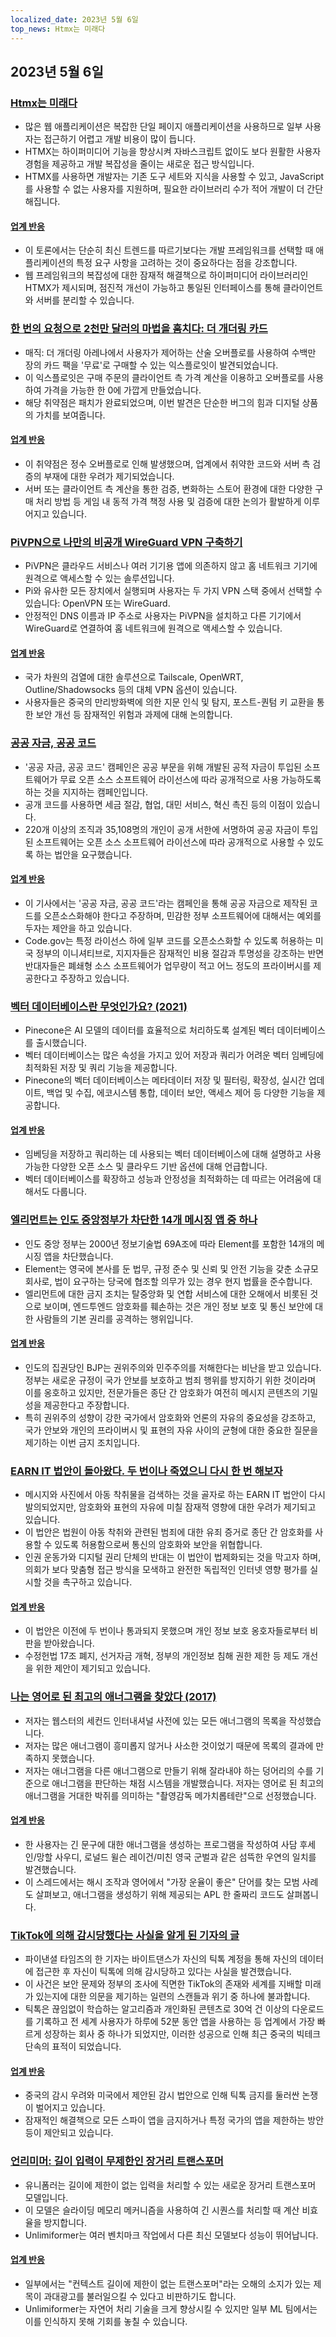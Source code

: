 ```yaml
---
localized_date: 2023년 5월 6일
top_news: Htmx는 미래다
---
```




<CallToAction />

<Steps>

## 2023년 5월 6일

### [Htmx는 미래다](https://quii.dev/HTMX_is_the_Future)

- 많은 웹 애플리케이션은 복잡한 단일 페이지 애플리케이션을 사용하므로 일부 사용자는 접근하기 어렵고 개발 비용이 많이 듭니다.
- HTMX는 하이퍼미디어 기능을 향상시켜 자바스크립트 없이도 보다 원활한 사용자 경험을 제공하고 개발 복잡성을 줄이는 새로운 접근 방식입니다.
- HTMX를 사용하면 개발자는 기존 도구 세트와 지식을 사용할 수 있고, JavaScript를 사용할 수 없는 사용자를 지원하며, 필요한 라이브러리 수가 적어 개발이 더 간단해집니다.

#### [업계 반응](http://news.ycombinator.com/item?id=35829733)

- 이 토론에서는 단순히 최신 트렌드를 따르기보다는 개발 프레임워크를 선택할 때 애플리케이션의 특정 요구 사항을 고려하는 것이 중요하다는 점을 강조합니다.
- 웹 프레임워크의 복잡성에 대한 잠재적 해결책으로 하이퍼미디어 라이브러리인 HTMX가 제시되며, 점진적 개선이 가능하고 통일된 인터페이스를 통해 클라이언트와 서버를 분리할 수 있습니다.

### [한 번의 요청으로 2천만 달러의 마법을 훔치다: 더 개더링 카드](https://www.mayer.cool/writings/Heisting-20-Million-in-Magic-Cards/)

- 매직: 더 개더링 아레나에서 사용자가 제어하는 산술 오버플로를 사용하여 수백만 장의 카드 팩을 '무료'로 구매할 수 있는 익스플로잇이 발견되었습니다.
- 이 익스플로잇은 구매 주문의 클라이언트 측 가격 계산을 이용하고 오버플로를 사용하여 가격을 가능한 한 0에 가깝게 만들었습니다.
- 해당 취약점은 패치가 완료되었으며, 이번 발견은 단순한 버그의 힘과 디지털 상품의 가치를 보여줍니다.

#### [업계 반응](http://news.ycombinator.com/item?id=35824115)

- 이 취약점은 정수 오버플로로 인해 발생했으며, 업계에서 취약한 코드와 서버 측 검증의 부재에 대한 우려가 제기되었습니다.
- 서버 또는 클라이언트 측 계산을 통한 검증, 변화하는 스토어 환경에 대한 다양한 구매 처리 방법 등 게임 내 동적 가격 책정 사용 및 검증에 대한 논의가 활발하게 이루어지고 있습니다.

### [PiVPN으로 나만의 비공개 WireGuard VPN 구축하기](https://www.jeffgeerling.com/blog/2023/build-your-own-private-wireguard-vpn-pivpn)

- PiVPN은 클라우드 서비스나 여러 기기용 앱에 의존하지 않고 홈 네트워크 기기에 원격으로 액세스할 수 있는 솔루션입니다.
- Pi와 유사한 모든 장치에서 실행되며 사용자는 두 가지 VPN 스택 중에서 선택할 수 있습니다: OpenVPN 또는 WireGuard.
- 안정적인 DNS 이름과 IP 주소로 사용자는 PiVPN을 설치하고 다른 기기에서 WireGuard로 연결하여 홈 네트워크에 원격으로 액세스할 수 있습니다.

#### [업계 반응](http://news.ycombinator.com/item?id=35828046)

- 국가 차원의 검열에 대한 솔루션으로 Tailscale, OpenWRT, Outline/Shadowsocks 등의 대체 VPN 옵션이 있습니다.
- 사용자들은 중국의 만리방화벽에 의한 지문 인식 및 탐지, 포스트-퀀텀 키 교환을 통한 보안 개선 등 잠재적인 위험과 과제에 대해 논의합니다.

### [공공 자금, 공공 코드](https://publiccode.eu/en/)

- '공공 자금, 공공 코드' 캠페인은 공공 부문을 위해 개발된 공적 자금이 투입된 소프트웨어가 무료 오픈 소스 소프트웨어 라이선스에 따라 공개적으로 사용 가능하도록 하는 것을 지지하는 캠페인입니다.
- 공개 코드를 사용하면 세금 절감, 협업, 대민 서비스, 혁신 촉진 등의 이점이 있습니다.
- 220개 이상의 조직과 35,108명의 개인이 공개 서한에 서명하여 공공 자금이 투입된 소프트웨어는 오픈 소스 소프트웨어 라이선스에 따라 공개적으로 사용할 수 있도록 하는 법안을 요구했습니다.

#### [업계 반응](http://news.ycombinator.com/item?id=35824320)

- 이 기사에서는 '공공 자금, 공공 코드'라는 캠페인을 통해 공공 자금으로 제작된 코드를 오픈소스화해야 한다고 주장하며, 민감한 정부 소프트웨어에 대해서는 예외를 두자는 제안을 하고 있습니다.
- Code.gov는 특정 라이선스 하에 일부 코드를 오픈소스화할 수 있도록 허용하는 미국 정부의 이니셔티브로, 지지자들은 잠재적인 비용 절감과 투명성을 강조하는 반면 반대자들은 폐쇄형 소스 소프트웨어가 업무량이 적고 어느 정도의 프라이버시를 제공한다고 주장하고 있습니다.

### [벡터 데이터베이스란 무엇인가요? (2021)](https://www.pinecone.io/learn/vector-database/)

- Pinecone은 AI 모델의 데이터를 효율적으로 처리하도록 설계된 벡터 데이터베이스를 출시했습니다.
- 벡터 데이터베이스는 많은 속성을 가지고 있어 저장과 쿼리가 어려운 벡터 임베딩에 최적화된 저장 및 쿼리 기능을 제공합니다.
- Pinecone의 벡터 데이터베이스는 메타데이터 저장 및 필터링, 확장성, 실시간 업데이트, 백업 및 수집, 에코시스템 통합, 데이터 보안, 액세스 제어 등 다양한 기능을 제공합니다.

#### [업계 반응](http://news.ycombinator.com/item?id=35826929)

- 임베딩을 저장하고 쿼리하는 데 사용되는 벡터 데이터베이스에 대해 설명하고 사용 가능한 다양한 오픈 소스 및 클라우드 기반 옵션에 대해 언급합니다.
- 벡터 데이터베이스를 확장하고 성능과 안정성을 최적화하는 데 따르는 어려움에 대해서도 다룹니다.

### [엘리먼트는 인도 중앙정부가 차단한 14개 메시징 앱 중 하나](https://element.io/blog/india-bans-flagship-client-for-the-matrix-network/)

- 인도 중앙 정부는 2000년 정보기술법 69A조에 따라 Element를 포함한 14개의 메시징 앱을 차단했습니다.
- Element는 영국에 본사를 둔 법무, 규정 준수 및 신뢰 및 안전 기능을 갖춘 소규모 회사로, 법이 요구하는 당국에 협조할 의무가 있는 경우 현지 법률을 준수합니다.
- 엘리먼트에 대한 금지 조치는 탈중앙화 및 연합 서비스에 대한 오해에서 비롯된 것으로 보이며, 엔드투엔드 암호화를 훼손하는 것은 개인 정보 보호 및 통신 보안에 대한 사람들의 기본 권리를 공격하는 행위입니다.

#### [업계 반응](http://news.ycombinator.com/item?id=35826946)

- 인도의 집권당인 BJP는 권위주의와 민주주의를 저해한다는 비난을 받고 있습니다. 정부는 새로운 규정이 국가 안보를 보호하고 범죄 행위를 방지하기 위한 것이라며 이를 옹호하고 있지만, 전문가들은 종단 간 암호화가 여전히 메시지 콘텐츠의 기밀성을 제공한다고 주장합니다.
- 특히 권위주의 성향이 강한 국가에서 암호화와 언론의 자유의 중요성을 강조하고, 국가 안보와 개인의 프라이버시 및 표현의 자유 사이의 균형에 대한 중요한 질문을 제기하는 이번 금지 조치입니다.

### [EARN IT 법안이 돌아왔다. 두 번이나 죽였으니 다시 한 번 해보자](https://tutanota.com/blog/posts/earn-it-barr-encryption)

- 메시지와 사진에서 아동 착취물을 검색하는 것을 골자로 하는 EARN IT 법안이 다시 발의되었지만, 암호화와 표현의 자유에 미칠 잠재적 영향에 대한 우려가 제기되고 있습니다.
- 이 법안은 법원이 아동 착취와 관련된 범죄에 대한 유죄 증거로 종단 간 암호화를 사용할 수 있도록 허용함으로써 통신의 암호화와 보안을 위협합니다.
- 인권 운동가와 디지털 권리 단체의 반대는 이 법안이 법제화되는 것을 막고자 하며, 의회가 보다 맞춤형 접근 방식을 모색하고 완전한 독립적인 인터넷 영향 평가를 실시할 것을 촉구하고 있습니다.

#### [업계 반응](http://news.ycombinator.com/item?id=35826088)

- 이 법안은 이전에 두 번이나 통과되지 못했으며 개인 정보 보호 옹호자들로부터 비판을 받아왔습니다.
- 수정헌법 17조 폐지, 선거자금 개혁, 정부의 개인정보 침해 권한 제한 등 제도 개선을 위한 제안이 제기되고 있습니다.

### [나는 영어로 된 최고의 애너그램을 찾았다 (2017)](https://blog.plover.com/lang/anagram-scoring.html)

- 저자는 웹스터의 세컨드 인터내셔널 사전에 있는 모든 애너그램의 목록을 작성했습니다.
- 저자는 많은 애너그램이 흥미롭지 않거나 사소한 것이었기 때문에 목록의 결과에 만족하지 못했습니다.
- 저자는 애너그램을 다른 애너그램으로 만들기 위해 잘라내야 하는 덩어리의 수를 기준으로 애너그램을 판단하는 채점 시스템을 개발했습니다. 저자는 영어로 된 최고의 애너그램을 거대한 박쥐를 의미하는 "촬영감독 메가치롭테란"으로 선정했습니다.

#### [업계 반응](http://news.ycombinator.com/item?id=35824173)

- 한 사용자는 긴 문구에 대한 애너그램을 생성하는 프로그램을 작성하여 사담 후세인/망할 사우디, 로널드 윌슨 레이건/미친 영국 군벌과 같은 섬뜩한 우연의 일치를 발견했습니다.
- 이 스레드에서는 해시 조작과 영어에서 "가장 운율이 좋은" 단어를 찾는 모범 사례도 살펴보고, 애너그램을 생성하기 위해 제공되는 APL 한 줄짜리 코드도 살펴봅니다.

### [TikTok에 의해 감시당했다는 사실을 알게 된 기자의 글](https://arstechnica.com/tech-policy/2023/05/tiktok-spied-on-me-why/)

- 파이낸셜 타임즈의 한 기자는 바이트댄스가 자신의 틱톡 계정을 통해 자신의 데이터에 접근한 후 자신이 틱톡에 의해 감시당하고 있다는 사실을 발견했습니다.
- 이 사건은 보안 문제와 정부의 조사에 직면한 TikTok의 존재와 세계를 지배할 미래가 있는지에 대한 의문을 제기하는 일련의 스캔들과 위기 중 하나에 불과합니다.
- 틱톡은 끊임없이 학습하는 알고리즘과 개인화된 콘텐츠로 30억 건 이상의 다운로드를 기록하고 전 세계 사용자가 하루에 52분 동안 앱을 사용하는 등 업계에서 가장 빠르게 성장하는 회사 중 하나가 되었지만, 이러한 성공으로 인해 최근 중국의 빅테크 단속의 표적이 되었습니다.

#### [업계 반응](http://news.ycombinator.com/item?id=35829294)

- 중국의 감시 우려와 미국에서 제안된 감시 법안으로 인해 틱톡 금지를 둘러싼 논쟁이 벌어지고 있습니다.
- 잠재적인 해결책으로 모든 스파이 앱을 금지하거나 특정 국가의 앱을 제한하는 방안 등이 제안되고 있습니다.

### [언리미머: 길이 입력이 무제한인 장거리 트랜스포머](https://arxiv.org/abs/2305.01625)

- 유니폼러는 길이에 제한이 없는 입력을 처리할 수 있는 새로운 장거리 트랜스포머 모델입니다.
- 이 모델은 슬라이딩 메모리 메커니즘을 사용하여 긴 시퀀스를 처리할 때 계산 비효율을 방지합니다.
- Unlimiformer는 여러 벤치마크 작업에서 다른 최신 모델보다 성능이 뛰어납니다.

#### [업계 반응](http://news.ycombinator.com/item?id=35832802)

- 일부에서는 "컨텍스트 길이에 제한이 없는 트랜스포머"라는 오해의 소지가 있는 제목이 과대광고를 불러일으킬 수 있다고 비판하기도 합니다.
- Unlimiformer는 자연어 처리 기술을 크게 향상시킬 수 있지만 일부 ML 팀에서는 이를 인식하지 못해 기회를 놓칠 수 있습니다.

</Steps>
